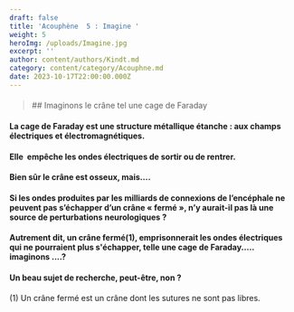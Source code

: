 ```yaml
---
draft: false
title: 'Acouphène  5 : Imagine '
weight: 5
heroImg: /uploads/Imagine.jpg
excerpt: ''
author: content/authors/Kindt.md
category: content/category/Acouphne.md
date: 2023-10-17T22:00:00.000Z
---
```


#### &#x20;

<BlockQuote position="center">
  ## Imaginons  le crâne tel une cage de Faraday
</BlockQuote>

<Space height={55} />

#### La cage de Faraday est une structure métallique étanche : aux champs électriques et&#xA;électromagnétiques.

#### Elle  empêche les&#xA;ondes électriques de sortir ou de&#xA;rentrer.

<Space height={20} />

#### Bien sûr le&#xA;crâne est osseux, mais….

<Space height={20} />

#### Si les ondes&#xA;produites par les milliards de connexions de l’encéphale ne peuvent pas&#xA;s’échapper d’un crâne « fermé », n’y aurait-il pas là une source de&#xA;perturbations neurologiques ?

<Space height={20} />

#### Autrement dit,&#xA;un crâne fermé(1), emprisonnerait les ondes électriques qui ne pourraient plus s'échapper, telle une cage de Faraday..... imaginons ....?

<Space height={20} />

#### &#xA;Un beau sujet de recherche, peut-être, non  ?

<Space height={14} />

(1) Un crâne fermé est un crâne dont les sutures ne sont pas libres.
